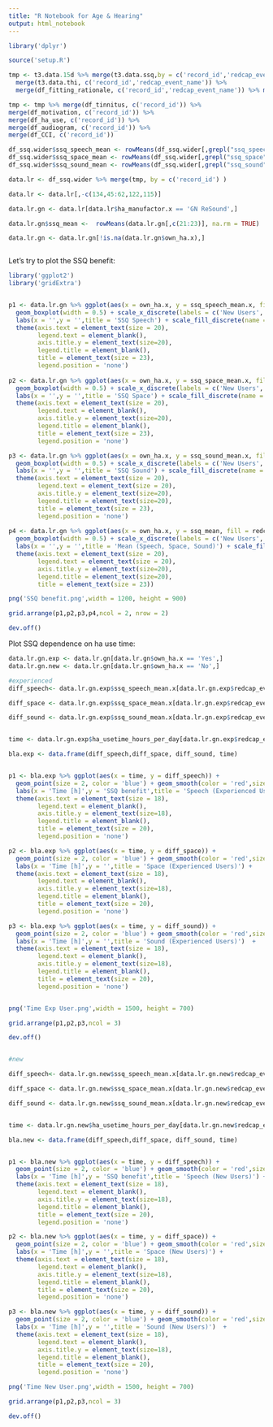 ```yaml
---
title: "R Notebook for Age & Hearing"
output: html_notebook
---
```


```r

library('dplyr')

source('setup.R')

tmp <- t3.data.15d %>% merge(t3.data.ssq,by = c('record_id','redcap_event_name')) %>%
  merge(t3.data.thi, c('record_id','redcap_event_name')) %>% 
  merge(df_fitting_rationale, c('record_id','redcap_event_name')) %>% merge(df_ioi, c('record_id','redcap_event_name'))

tmp <- tmp %>% merge(df_tinnitus, c('record_id')) %>%
merge(df_motivation, c('record_id')) %>%
merge(df_ha_use, c('record_id')) %>% 
merge(df_audiogram, c('record_id')) %>%
merge(df_CCI, c('record_id'))

```


```r

df_ssq.wider$ssq_speech_mean <- rowMeans(df_ssq.wider[,grepl("ssq_speech", colnames(df_ssq.wider))], na.rm = TRUE)
df_ssq.wider$ssq_space_mean <- rowMeans(df_ssq.wider[,grepl("ssq_space", colnames(df_ssq.wider))], na.rm = TRUE)
df_ssq.wider$ssq_sound_mean <- rowMeans(df_ssq.wider[,grepl("ssq_sound", colnames(df_ssq.wider))], na.rm = TRUE)

data.lr <- df_ssq.wider %>% merge(tmp, by = c('record_id') )

data.lr <- data.lr[,-c(134,45:62,122,115)]

data.lr.gn <- data.lr[data.lr$ha_manufactor.x == 'GN ReSound',]

data.lr.gn$ssq_mean <-  rowMeans(data.lr.gn[,c(21:23)], na.rm = TRUE)

data.lr.gn <- data.lr.gn[!is.na(data.lr.gn$own_ha.x),] 



```

Let's try to plot the SSQ benefit:

```r
library('ggplot2')
library('gridExtra')


p1 <- data.lr.gn %>% ggplot(aes(x = own_ha.x, y = ssq_speech_mean.x, fill = redcap_event_name)) + 
  geom_boxplot(width = 0.5) + scale_x_discrete(labels = c('New Users','Experienced')) + 
  labs(x = '',y = '',title = 'SSQ Speech') + scale_fill_discrete(name = 'Visit', labels = c('','')) +
  theme(axis.text = element_text(size = 20),
        legend.text = element_blank(),
        axis.title.y = element_text(size=20),
        legend.title = element_blank(),
        title = element_text(size = 23),
        legend.position = 'none') 
    
p2 <- data.lr.gn %>% ggplot(aes(x = own_ha.x, y = ssq_space_mean.x, fill = redcap_event_name)) + 
  geom_boxplot(width = 0.5) + scale_x_discrete(labels = c('New Users','Experienced')) + 
  labs(x = '',y = '',title = 'SSQ Space') + scale_fill_discrete(name = 'Visit', labels = c('','')) +
  theme(axis.text = element_text(size = 20),
        legend.text = element_blank(),
        axis.title.y = element_text(size=20),
        legend.title = element_blank(),
        title = element_text(size = 23),
        legend.position = 'none') 

p3 <- data.lr.gn %>% ggplot(aes(x = own_ha.x, y = ssq_sound_mean.x, fill = redcap_event_name)) + 
  geom_boxplot(width = 0.5) + scale_x_discrete(labels = c('New Users','Experienced')) + 
  labs(x = '',y = '',title = 'SSQ Sound') + scale_fill_discrete(name = 'Visit', labels = c('1st','2nd')) +
  theme(axis.text = element_text(size = 20),
        legend.text = element_text(size = 20),
        axis.title.y = element_text(size=20),
        legend.title = element_text(size=20),
        title = element_text(size = 23),
        legend.position = 'none')
  
p4 <- data.lr.gn %>% ggplot(aes(x = own_ha.x, y = ssq_mean, fill = redcap_event_name)) +   
  geom_boxplot(width = 0.5) + scale_x_discrete(labels = c('New Users','Experienced')) + 
  labs(x = '',y = '',title = 'Mean (Speech, Space, Sound)') + scale_fill_discrete(name = 'Visit', labels = c('1st','2nd')) +
  theme(axis.text = element_text(size = 20),
        legend.text = element_text(size = 20),
        axis.title.y = element_text(size=20),
        legend.title = element_text(size=20),
        title = element_text(size = 23))     

png('SSQ benefit.png',width = 1200, height = 900)

grid.arrange(p1,p2,p3,p4,ncol = 2, nrow = 2)

dev.off()

```
Plot SSQ dependence on ha use time: 

```r
data.lr.gn.exp <- data.lr.gn[data.lr.gn$own_ha.x == 'Yes',]
data.lr.gn.new <- data.lr.gn[data.lr.gn$own_ha.x == 'No',]

#experienced
diff_speech<- data.lr.gn.exp$ssq_speech_mean.x[data.lr.gn.exp$redcap_event_name == 'besoeg2_arm_1'] - data.lr.gn.exp$ssq_speech_mean.x[data.lr.gn.exp$redcap_event_name == 'baseline_arm_1']

diff_space <- data.lr.gn.exp$ssq_space_mean.x[data.lr.gn.exp$redcap_event_name == 'besoeg2_arm_1'] - data.lr.gn.exp$ssq_space_mean.x[data.lr.gn.exp$redcap_event_name == 'baseline_arm_1']

diff_sound <- data.lr.gn.exp$ssq_sound_mean.x[data.lr.gn.exp$redcap_event_name == 'besoeg2_arm_1'] - data.lr.gn.exp$ssq_sound_mean.x[data.lr.gn.exp$redcap_event_name == 'baseline_arm_1']


time <- data.lr.gn.exp$ha_usetime_hours_per_day[data.lr.gn.exp$redcap_event_name == 'besoeg2_arm_1']

bla.exp <- data.frame(diff_speech,diff_space, diff_sound, time) 


p1 <- bla.exp %>% ggplot(aes(x = time, y = diff_speech)) +
  geom_point(size = 2, color = 'blue') + geom_smooth(color = 'red',size=2)  + scale_y_continuous(limits = c(-30,50)) +
  labs(x = 'Time [h]',y = 'SSQ benefit',title = 'Speech (Experienced Users)') +
  theme(axis.text = element_text(size = 18),
        legend.text = element_blank(),
        axis.title.y = element_text(size=18),
        legend.title = element_blank(),
        title = element_text(size = 20),
        legend.position = 'none') 

p2 <- bla.exp %>% ggplot(aes(x = time, y = diff_space)) +
  geom_point(size = 2, color = 'blue') + geom_smooth(color = 'red',size=2)  +scale_y_continuous(limits = c(-30,50)) +
  labs(x = 'Time [h]',y = '',title = 'Space (Experienced Users)') +
  theme(axis.text = element_text(size = 18),
        legend.text = element_blank(),
        axis.title.y = element_text(size=18),
        legend.title = element_blank(),
        title = element_text(size = 20),
        legend.position = 'none') 

p3 <- bla.exp %>% ggplot(aes(x = time, y = diff_sound)) +
  geom_point(size = 2, color = 'blue') + geom_smooth(color = 'red',size=2)   + scale_y_continuous(limits = c(-30,50))+
  labs(x = 'Time [h]',y = '',title = 'Sound (Experienced Users)')  +
  theme(axis.text = element_text(size = 18),
        legend.text = element_blank(),
        axis.title.y = element_text(size=18),
        legend.title = element_blank(),
        title = element_text(size = 20),
        legend.position = 'none') 


png('Time Exp User.png',width = 1500, height = 700)

grid.arrange(p1,p2,p3,ncol = 3)

dev.off()


#new

diff_speech<- data.lr.gn.new$ssq_speech_mean.x[data.lr.gn.new$redcap_event_name == 'besoeg2_arm_1'] - data.lr.gn.new$ssq_speech_mean.x[data.lr.gn.new$redcap_event_name == 'baseline_arm_1']

diff_space <- data.lr.gn.new$ssq_space_mean.x[data.lr.gn.new$redcap_event_name == 'besoeg2_arm_1'] - data.lr.gn.new$ssq_space_mean.x[data.lr.gn.new$redcap_event_name == 'baseline_arm_1']

diff_sound <- data.lr.gn.new$ssq_sound_mean.x[data.lr.gn.new$redcap_event_name == 'besoeg2_arm_1'] - data.lr.gn.new$ssq_sound_mean.x[data.lr.gn.new$redcap_event_name == 'baseline_arm_1']


time <- data.lr.gn.new$ha_usetime_hours_per_day[data.lr.gn.new$redcap_event_name == 'besoeg2_arm_1']

bla.new <- data.frame(diff_speech,diff_space, diff_sound, time) 


p1 <- bla.new %>% ggplot(aes(x = time, y = diff_speech)) +
  geom_point(size = 2, color = 'blue') + geom_smooth(color = 'red',size=2)  + scale_y_continuous(limits = c(-30,50)) +
  labs(x = 'Time [h]',y = 'SSQ benefit',title = 'Speech (New Users)') +
  theme(axis.text = element_text(size = 18),
        legend.text = element_blank(),
        axis.title.y = element_text(size=18),
        legend.title = element_blank(),
        title = element_text(size = 20),
        legend.position = 'none') 

p2 <- bla.new %>% ggplot(aes(x = time, y = diff_space)) +
  geom_point(size = 2, color = 'blue') + geom_smooth(color = 'red',size=2)  +scale_y_continuous(limits = c(-30,50)) +
  labs(x = 'Time [h]',y = '',title = 'Space (New Users)') +
  theme(axis.text = element_text(size = 18),
        legend.text = element_blank(),
        axis.title.y = element_text(size=18),
        legend.title = element_blank(),
        title = element_text(size = 20),
        legend.position = 'none') 

p3 <- bla.new %>% ggplot(aes(x = time, y = diff_sound)) +
  geom_point(size = 2, color = 'blue') + geom_smooth(color = 'red',size=2)   + scale_y_continuous(limits = c(-30,50))+
  labs(x = 'Time [h]',y = '',title = 'Sound (New Users)')  +
  theme(axis.text = element_text(size = 18),
        legend.text = element_blank(),
        axis.title.y = element_text(size=18),
        legend.title = element_blank(),
        title = element_text(size = 20),
        legend.position = 'none') 

png('Time New User.png',width = 1500, height = 700)

grid.arrange(p1,p2,p3,ncol = 3)

dev.off()

```

